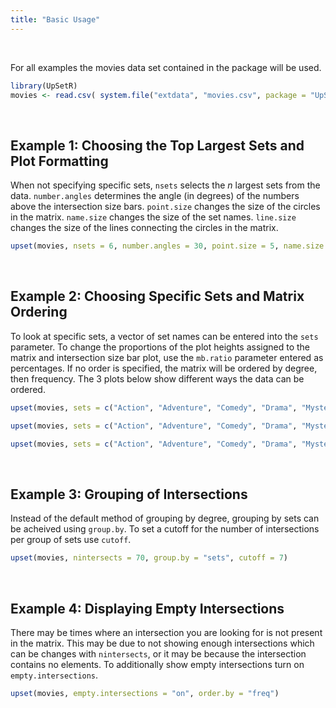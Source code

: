 ```yaml
---
title: "Basic Usage"
---
```


<br>

For all examples the movies data set contained in the package will be used.
```r
library(UpSetR)
movies <- read.csv( system.file("extdata", "movies.csv", package = "UpSetR"), header=T, sep=";" )
```

<br>

Example 1: Choosing the Top Largest Sets and Plot Formatting
-----------
When not specifying specific sets, `nsets` selects the *n* largest sets from the data. `number.angles` determines the angle (in degrees) of the numbers above the intersection size bars. `point.size` changes the size of the circles in the matrix. `name.size` changes the size of the set names. `line.size` changes the size of the lines connecting the circles in the matrix.
```r
upset(movies, nsets = 6, number.angles = 30, point.size = 5, name.size = 12, line.size = 2)
```

<br>

Example 2: Choosing Specific Sets and Matrix Ordering
------------
To look at specific sets, a vector of set names can be entered into the `sets` parameter. To change the proportions of the plot heights assigned to the matrix and intersection size bar plot, use the `mb.ratio` parameter entered as percentages. If no order is specified, the matrix will be ordered by degree, then frequency. The 3 plots below show different ways the data can be ordered.
```r
upset(movies, sets = c("Action", "Adventure", "Comedy", "Drama", "Mystery", "Thriller", "Romance", "War", "Western"), mb.ratio = c(0.55,0.45), order.by = "freq")
```
```r
upset(movies, sets = c("Action", "Adventure", "Comedy", "Drama", "Mystery", "Thriller", "Romance", "War", "Western"), mb.ratio = c(0.55,0.45), order.by = "degree")
```
```r
upset(movies, sets = c("Action", "Adventure", "Comedy", "Drama", "Mystery", "Thriller", "Romance", "War", "Western"), mb.ratio = c(0.55,0.45), order.by = c("degree", "freq"))
```

<br>

Example 3: Grouping of Intersections
------------
Instead of the default method of grouping by degree, grouping by sets can be acheived using `group.by`. To set a cutoff for the number of intersections per group of sets use `cutoff`.
```r
upset(movies, nintersects = 70, group.by = "sets", cutoff = 7)
```

<br>

Example 4: Displaying Empty Intersections
------------
There may be times where an intersection you are looking for is not present in the matrix. This may be due to not showing enough intersections which can be changes with `nintersects`, or it may be because the intersection contains no elements. To additionally show empty intersections turn on `empty.intersections`.
```r
upset(movies, empty.intersections = "on", order.by = "freq")
```

